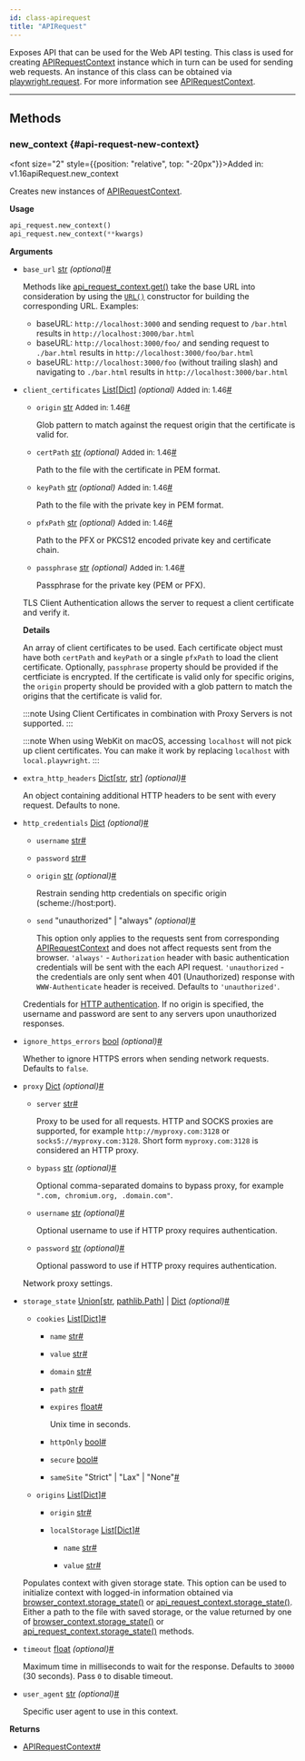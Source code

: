 ```yaml
---
id: class-apirequest
title: "APIRequest"
---
```



Exposes API that can be used for the Web API testing. This class is used for creating [APIRequestContext] instance which in turn can be used for sending web requests. An instance of this class can be obtained via [playwright.request](/api/class-playwright.mdx#playwright-request). For more information see [APIRequestContext].


---

## Methods

### new_context {#api-request-new-context}

<font size="2" style={{position: "relative", top: "-20px"}}>Added in: v1.16</font><x-search>apiRequest.new_context</x-search>

Creates new instances of [APIRequestContext].

**Usage**

```python
api_request.new_context()
api_request.new_context(**kwargs)
```

**Arguments**
- `base_url` [str] *(optional)*<a aria-hidden="true" tabIndex="-1" class="list-anchor-link" id="api-request-new-context-option-base-url"/><a href="#api-request-new-context-option-base-url" class="list-anchor">#</a>
  
  Methods like [api_request_context.get()](/api/class-apirequestcontext.mdx#api-request-context-get) take the base URL into consideration by using the [`URL()`](https://developer.mozilla.org/en-US/docs/Web/API/URL/URL) constructor for building the corresponding URL. Examples:
  * baseURL: `http://localhost:3000` and sending request to `/bar.html` results in `http://localhost:3000/bar.html`
  * baseURL: `http://localhost:3000/foo/` and sending request to `./bar.html` results in `http://localhost:3000/foo/bar.html`
  * baseURL: `http://localhost:3000/foo` (without trailing slash) and navigating to `./bar.html` results in `http://localhost:3000/bar.html`
- `client_certificates` [List]\[[Dict]\] *(optional)* <font size="2">Added in: 1.46</font><a aria-hidden="true" tabIndex="-1" class="list-anchor-link" id="api-request-new-context-option-client-certificates"/><a href="#api-request-new-context-option-client-certificates" class="list-anchor">#</a>
  - `origin` [str] <font size="2">Added in: 1.46</font><a aria-hidden="true" tabIndex="-1" class="list-anchor-link" id="api-request-new-context-option-origin"/><a href="#api-request-new-context-option-origin" class="list-anchor">#</a>
    
    Glob pattern to match against the request origin that the certificate is valid for.
  - `certPath` [str] *(optional)* <font size="2">Added in: 1.46</font><a aria-hidden="true" tabIndex="-1" class="list-anchor-link" id="api-request-new-context-option-cert-path"/><a href="#api-request-new-context-option-cert-path" class="list-anchor">#</a>
    
    Path to the file with the certificate in PEM format.
  - `keyPath` [str] *(optional)* <font size="2">Added in: 1.46</font><a aria-hidden="true" tabIndex="-1" class="list-anchor-link" id="api-request-new-context-option-key-path"/><a href="#api-request-new-context-option-key-path" class="list-anchor">#</a>
    
    Path to the file with the private key in PEM format.
  - `pfxPath` [str] *(optional)* <font size="2">Added in: 1.46</font><a aria-hidden="true" tabIndex="-1" class="list-anchor-link" id="api-request-new-context-option-pfx-path"/><a href="#api-request-new-context-option-pfx-path" class="list-anchor">#</a>
    
    Path to the PFX or PKCS12 encoded private key and certificate chain.
  - `passphrase` [str] *(optional)* <font size="2">Added in: 1.46</font><a aria-hidden="true" tabIndex="-1" class="list-anchor-link" id="api-request-new-context-option-passphrase"/><a href="#api-request-new-context-option-passphrase" class="list-anchor">#</a>
    
    Passphrase for the private key (PEM or PFX).
  
  TLS Client Authentication allows the server to request a client certificate and verify it.
  
  **Details**
  
  An array of client certificates to be used. Each certificate object must have both `certPath` and `keyPath` or a single `pfxPath` to load the client certificate. Optionally, `passphrase` property should be provided if the certficiate is encrypted. If the certificate is valid only for specific origins, the `origin` property should be provided with a glob pattern to match the origins that the certificate is valid for.
  
  :::note
  Using Client Certificates in combination with Proxy Servers is not supported.
  :::
  
  :::note
  When using WebKit on macOS, accessing `localhost` will not pick up client certificates. You can make it work by replacing `localhost` with `local.playwright`.
  :::
  
- `extra_http_headers` [Dict]\[[str], [str]\] *(optional)*<a aria-hidden="true" tabIndex="-1" class="list-anchor-link" id="api-request-new-context-option-extra-http-headers"/><a href="#api-request-new-context-option-extra-http-headers" class="list-anchor">#</a>
  
  An object containing additional HTTP headers to be sent with every request. Defaults to none.
- `http_credentials` [Dict] *(optional)*<a aria-hidden="true" tabIndex="-1" class="list-anchor-link" id="api-request-new-context-option-http-credentials"/><a href="#api-request-new-context-option-http-credentials" class="list-anchor">#</a>
  - `username` [str]<a aria-hidden="true" tabIndex="-1" class="list-anchor-link" id="api-request-new-context-option-username"/><a href="#api-request-new-context-option-username" class="list-anchor">#</a>
    
    
  - `password` [str]<a aria-hidden="true" tabIndex="-1" class="list-anchor-link" id="api-request-new-context-option-password"/><a href="#api-request-new-context-option-password" class="list-anchor">#</a>
    
    
  - `origin` [str] *(optional)*<a aria-hidden="true" tabIndex="-1" class="list-anchor-link" id="api-request-new-context-option-origin"/><a href="#api-request-new-context-option-origin" class="list-anchor">#</a>
    
    Restrain sending http credentials on specific origin (scheme://host:port).
  - `send` "unauthorized" | "always" *(optional)*<a aria-hidden="true" tabIndex="-1" class="list-anchor-link" id="api-request-new-context-option-send"/><a href="#api-request-new-context-option-send" class="list-anchor">#</a>
    
    This option only applies to the requests sent from corresponding [APIRequestContext] and does not affect requests sent from the browser. `'always'` - `Authorization` header with basic authentication credentials will be sent with the each API request. `'unauthorized` - the credentials are only sent when 401 (Unauthorized) response with `WWW-Authenticate` header is received. Defaults to `'unauthorized'`.
  
  Credentials for [HTTP authentication](https://developer.mozilla.org/en-US/docs/Web/HTTP/Authentication). If no origin is specified, the username and password are sent to any servers upon unauthorized responses.
- `ignore_https_errors` [bool] *(optional)*<a aria-hidden="true" tabIndex="-1" class="list-anchor-link" id="api-request-new-context-option-ignore-https-errors"/><a href="#api-request-new-context-option-ignore-https-errors" class="list-anchor">#</a>
  
  Whether to ignore HTTPS errors when sending network requests. Defaults to `false`.
- `proxy` [Dict] *(optional)*<a aria-hidden="true" tabIndex="-1" class="list-anchor-link" id="api-request-new-context-option-proxy"/><a href="#api-request-new-context-option-proxy" class="list-anchor">#</a>
  - `server` [str]<a aria-hidden="true" tabIndex="-1" class="list-anchor-link" id="api-request-new-context-option-server"/><a href="#api-request-new-context-option-server" class="list-anchor">#</a>
    
    Proxy to be used for all requests. HTTP and SOCKS proxies are supported, for example `http://myproxy.com:3128` or `socks5://myproxy.com:3128`. Short form `myproxy.com:3128` is considered an HTTP proxy.
  - `bypass` [str] *(optional)*<a aria-hidden="true" tabIndex="-1" class="list-anchor-link" id="api-request-new-context-option-bypass"/><a href="#api-request-new-context-option-bypass" class="list-anchor">#</a>
    
    Optional comma-separated domains to bypass proxy, for example `".com, chromium.org, .domain.com"`.
  - `username` [str] *(optional)*<a aria-hidden="true" tabIndex="-1" class="list-anchor-link" id="api-request-new-context-option-username"/><a href="#api-request-new-context-option-username" class="list-anchor">#</a>
    
    Optional username to use if HTTP proxy requires authentication.
  - `password` [str] *(optional)*<a aria-hidden="true" tabIndex="-1" class="list-anchor-link" id="api-request-new-context-option-password"/><a href="#api-request-new-context-option-password" class="list-anchor">#</a>
    
    Optional password to use if HTTP proxy requires authentication.
  
  Network proxy settings.
- `storage_state` [Union]\[[str], [pathlib.Path]\] | [Dict] *(optional)*<a aria-hidden="true" tabIndex="-1" class="list-anchor-link" id="api-request-new-context-option-storage-state"/><a href="#api-request-new-context-option-storage-state" class="list-anchor">#</a>
  - `cookies` [List]\[[Dict]\]<a aria-hidden="true" tabIndex="-1" class="list-anchor-link" id="api-request-new-context-option-cookies"/><a href="#api-request-new-context-option-cookies" class="list-anchor">#</a>
    - `name` [str]<a aria-hidden="true" tabIndex="-1" class="list-anchor-link" id="api-request-new-context-option-name"/><a href="#api-request-new-context-option-name" class="list-anchor">#</a>
      
      
    - `value` [str]<a aria-hidden="true" tabIndex="-1" class="list-anchor-link" id="api-request-new-context-option-value"/><a href="#api-request-new-context-option-value" class="list-anchor">#</a>
      
      
    - `domain` [str]<a aria-hidden="true" tabIndex="-1" class="list-anchor-link" id="api-request-new-context-option-domain"/><a href="#api-request-new-context-option-domain" class="list-anchor">#</a>
      
      
    - `path` [str]<a aria-hidden="true" tabIndex="-1" class="list-anchor-link" id="api-request-new-context-option-path"/><a href="#api-request-new-context-option-path" class="list-anchor">#</a>
      
      
    - `expires` [float]<a aria-hidden="true" tabIndex="-1" class="list-anchor-link" id="api-request-new-context-option-expires"/><a href="#api-request-new-context-option-expires" class="list-anchor">#</a>
      
      Unix time in seconds.
    - `httpOnly` [bool]<a aria-hidden="true" tabIndex="-1" class="list-anchor-link" id="api-request-new-context-option-http-only"/><a href="#api-request-new-context-option-http-only" class="list-anchor">#</a>
      
      
    - `secure` [bool]<a aria-hidden="true" tabIndex="-1" class="list-anchor-link" id="api-request-new-context-option-secure"/><a href="#api-request-new-context-option-secure" class="list-anchor">#</a>
      
      
    - `sameSite` "Strict" | "Lax" | "None"<a aria-hidden="true" tabIndex="-1" class="list-anchor-link" id="api-request-new-context-option-same-site"/><a href="#api-request-new-context-option-same-site" class="list-anchor">#</a>
      
      
    
  - `origins` [List]\[[Dict]\]<a aria-hidden="true" tabIndex="-1" class="list-anchor-link" id="api-request-new-context-option-origins"/><a href="#api-request-new-context-option-origins" class="list-anchor">#</a>
    - `origin` [str]<a aria-hidden="true" tabIndex="-1" class="list-anchor-link" id="api-request-new-context-option-origin"/><a href="#api-request-new-context-option-origin" class="list-anchor">#</a>
      
      
    - `localStorage` [List]\[[Dict]\]<a aria-hidden="true" tabIndex="-1" class="list-anchor-link" id="api-request-new-context-option-local-storage"/><a href="#api-request-new-context-option-local-storage" class="list-anchor">#</a>
      - `name` [str]<a aria-hidden="true" tabIndex="-1" class="list-anchor-link" id="api-request-new-context-option-name"/><a href="#api-request-new-context-option-name" class="list-anchor">#</a>
        
        
      - `value` [str]<a aria-hidden="true" tabIndex="-1" class="list-anchor-link" id="api-request-new-context-option-value"/><a href="#api-request-new-context-option-value" class="list-anchor">#</a>
        
        
      
    
  Populates context with given storage state. This option can be used to initialize context with logged-in information obtained via [browser_context.storage_state()](/api/class-browsercontext.mdx#browser-context-storage-state) or [api_request_context.storage_state()](/api/class-apirequestcontext.mdx#api-request-context-storage-state). Either a path to the file with saved storage, or the value returned by one of [browser_context.storage_state()](/api/class-browsercontext.mdx#browser-context-storage-state) or [api_request_context.storage_state()](/api/class-apirequestcontext.mdx#api-request-context-storage-state) methods.
- `timeout` [float] *(optional)*<a aria-hidden="true" tabIndex="-1" class="list-anchor-link" id="api-request-new-context-option-timeout"/><a href="#api-request-new-context-option-timeout" class="list-anchor">#</a>
  
  Maximum time in milliseconds to wait for the response. Defaults to `30000` (30 seconds). Pass `0` to disable timeout.
- `user_agent` [str] *(optional)*<a aria-hidden="true" tabIndex="-1" class="list-anchor-link" id="api-request-new-context-option-user-agent"/><a href="#api-request-new-context-option-user-agent" class="list-anchor">#</a>
  
  Specific user agent to use in this context.

**Returns**
- [APIRequestContext]<a aria-hidden="true" tabIndex="-1" class="list-anchor-link" id="api-request-new-context-return"/><a href="#api-request-new-context-return" class="list-anchor">#</a>


[Accessibility]: /api/class-accessibility.mdx "Accessibility"
[APIRequest]: /api/class-apirequest.mdx "APIRequest"
[APIRequestContext]: /api/class-apirequestcontext.mdx "APIRequestContext"
[APIResponse]: /api/class-apiresponse.mdx "APIResponse"
[APIResponseAssertions]: /api/class-apiresponseassertions.mdx "APIResponseAssertions"
[Browser]: /api/class-browser.mdx "Browser"
[BrowserContext]: /api/class-browsercontext.mdx "BrowserContext"
[BrowserType]: /api/class-browsertype.mdx "BrowserType"
[CDPSession]: /api/class-cdpsession.mdx "CDPSession"
[Clock]: /api/class-clock.mdx "Clock"
[ConsoleMessage]: /api/class-consolemessage.mdx "ConsoleMessage"
[Dialog]: /api/class-dialog.mdx "Dialog"
[Download]: /api/class-download.mdx "Download"
[ElementHandle]: /api/class-elementhandle.mdx "ElementHandle"
[Error]: /api/class-error.mdx "Error"
[FileChooser]: /api/class-filechooser.mdx "FileChooser"
[Frame]: /api/class-frame.mdx "Frame"
[FrameLocator]: /api/class-framelocator.mdx "FrameLocator"
[JSHandle]: /api/class-jshandle.mdx "JSHandle"
[Keyboard]: /api/class-keyboard.mdx "Keyboard"
[Locator]: /api/class-locator.mdx "Locator"
[LocatorAssertions]: /api/class-locatorassertions.mdx "LocatorAssertions"
[Mouse]: /api/class-mouse.mdx "Mouse"
[Page]: /api/class-page.mdx "Page"
[PageAssertions]: /api/class-pageassertions.mdx "PageAssertions"
[Playwright]: /api/class-playwright.mdx "Playwright"
[Request]: /api/class-request.mdx "Request"
[Response]: /api/class-response.mdx "Response"
[Route]: /api/class-route.mdx "Route"
[Selectors]: /api/class-selectors.mdx "Selectors"
[TimeoutError]: /api/class-timeouterror.mdx "TimeoutError"
[Touchscreen]: /api/class-touchscreen.mdx "Touchscreen"
[Tracing]: /api/class-tracing.mdx "Tracing"
[Video]: /api/class-video.mdx "Video"
[WebError]: /api/class-weberror.mdx "WebError"
[WebSocket]: /api/class-websocket.mdx "WebSocket"
[Worker]: /api/class-worker.mdx "Worker"
[Element]: https://developer.mozilla.org/en-US/docs/Web/API/element "Element"
[EvaluationArgument]: /evaluating.mdx#evaluation-argument "EvaluationArgument"
[Promise]: https://developer.mozilla.org/en-US/docs/Web/JavaScript/Reference/Global_Objects/Promise "Promise"
[iterator]: https://developer.mozilla.org/en-US/docs/Web/JavaScript/Reference/Iteration_protocols "Iterator"
[origin]: https://developer.mozilla.org/en-US/docs/Glossary/Origin "Origin"
[selector]: https://developer.mozilla.org/en-US/docs/Web/CSS/CSS_Selectors "selector"
[Serializable]: https://developer.mozilla.org/en-US/docs/Web/JavaScript/Reference/Global_Objects/JSON/stringify#Description "Serializable"
[UIEvent.detail]: https://developer.mozilla.org/en-US/docs/Web/API/UIEvent/detail "UIEvent.detail"
[UnixTime]: https://en.wikipedia.org/wiki/Unix_time "Unix Time"
[xpath]: https://developer.mozilla.org/en-US/docs/Web/XPath "xpath"

[Any]: https://docs.python.org/3/library/typing.html#typing.Any "Any"
[bool]: https://docs.python.org/3/library/stdtypes.html "bool"
[bytes]: https://docs.python.org/3/library/stdtypes.html#bytes "bytes"
[Callable]: https://docs.python.org/3/library/typing.html#typing.Callable "Callable"
[EventContextManager]: https://docs.python.org/3/reference/datamodel.html#context-managers "Event context manager"
[EventEmitter]: https://pyee.readthedocs.io/en/latest/#pyee.BaseEventEmitter "EventEmitter"
[Exception]: https://docs.python.org/3/library/exceptions.html#Exception "Exception"
[Dict]: https://docs.python.org/3/library/typing.html#typing.Dict "Dict"
[float]: https://docs.python.org/3/library/stdtypes.html#numeric-types-int-float-complex "float"
[int]: https://docs.python.org/3/library/stdtypes.html#numeric-types-int-float-complex "int"
[List]: https://docs.python.org/3/library/typing.html#typing.List "List"
[NoneType]: https://docs.python.org/3/library/constants.html#None "None"
[Pattern]: https://docs.python.org/3/library/re.html "Pattern"
[URL]: https://en.wikipedia.org/wiki/URL "URL"
[pathlib.Path]: https://realpython.com/python-pathlib/ "pathlib.Path"
[str]: https://docs.python.org/3/library/stdtypes.html#text-sequence-type-str "str"
[Union]: https://docs.python.org/3/library/typing.html#typing.Union "Union"
[datetime]: https://docs.python.org/3/library/datetime.html#datetime.datetime "datetime"

[all available image tags]: https://mcr.microsoft.com/en-us/product/playwright/python/about "all available image tags"
[Microsoft Artifact Registry]: https://mcr.microsoft.com/en-us/product/playwright/python/about "Microsoft Artifact Registry"
[Dockerfile.jammy]: https://github.com/microsoft/playwright-python/blob/main/utils/docker/Dockerfile.jammy "Dockerfile.jammy"
